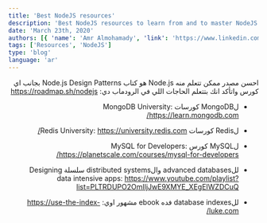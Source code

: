 ```yaml
---
title: 'Best NodeJS resources'
description: 'Best NodeJS resources to learn from and to master NodeJS'
date: 'March 23th, 2020'
authors: [{ 'name': 'Amr Almohamady', 'link': 'https://www.linkedin.com/in/amr-elmohamady/' }]
tags: ['Resources', 'NodeJS']
type: 'blog'
language: 'ar'
---
```


<div dir="rtl">

احسن مصدر ممكن تتعلم منه Node.js هو كتاب
Node.js Design Patterns
بجانب اي كورس واتأكد انك بتتعلم الحاجات اللي في الرودماب دي: https://roadmap.sh/nodejs

-   لMongoDB كورسات MongoDB University:
    https://learn.mongodb.com/

-   لRedis كورسات Redis University:
    https://university.redis.com/

-   لMySQL كورس MySQL for Developers:
    https://planetscale.com/courses/mysql-for-developers/

-   للadvanced databases والdistributed systems سلسلة Designing data intensive apps:
    https://www.youtube.com/playlist?list=PLTRDUPO2OmIljJwE9XMYE_XEgEIWZDCuQ

-   للdatabase indexes فده ebook مشهور اوي:
    https://use-the-index-luke.com/

</div>
